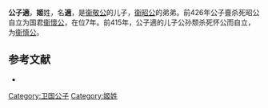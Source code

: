 '''公子適'''，'''姬'''姓，名'''適'''，是[[衞敬公|衞敬公]]的儿子，[[衞昭公|衞昭公]]的弟弟。前426年公子亹杀死昭公自立为国君[[衞懷公|衞懷公]]，在位7年。前415年，公子適的儿子公孙颓杀死怀公而自立，为[[衞慎公|衞慎公]]。

== 参考文献 ==
*{{Wikisource history|史記|037|衛康叔世家}}

[[Category:卫国公子|Category:卫国公子]]
[[Category:姬姓|Category:姬姓]]